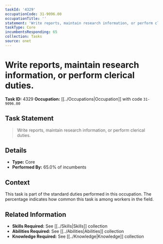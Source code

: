 ```yaml
---
taskId: '4329'
occupationCode: 31-9096.00
occupationTitle: ''
statement: 'Write reports, maintain research information, or perform clerical duties.'
taskType: Core
incumbentsResponding: 65
collection: Tasks
source: onet
---
```

# Write reports, maintain research information, or perform clerical duties.

**Task ID:** 4329
**Occupation:** [[../Occupations|Occupation]] with code `31-9096.00`

## Task Statement

> Write reports, maintain research information, or perform clerical duties.

## Details

- **Type:** Core
- **Performed By:** 65.0% of incumbents

## Context

This task is part of the standard duties performed in this occupation. The percentage indicates how common this task is among workers in the field.

## Related Information

- **Skills Required:** See [[../Skills|Skills]] collection
- **Abilities Required:** See [[../Abilities|Abilities]] collection
- **Knowledge Required:** See [[../Knowledge|Knowledge]] collection
